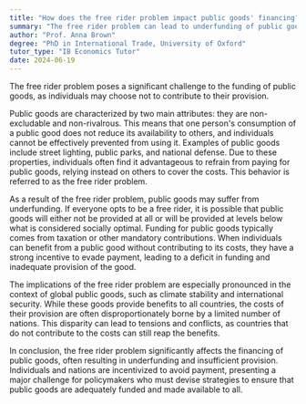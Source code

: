 ```yaml
---
title: "How does the free rider problem impact public goods' financing?"
summary: "The free rider problem can lead to underfunding of public goods as individuals may avoid paying for their provision."
author: "Prof. Anna Brown"
degree: "PhD in International Trade, University of Oxford"
tutor_type: "IB Economics Tutor"
date: 2024-06-19
---
```


The free rider problem poses a significant challenge to the funding of public goods, as individuals may choose not to contribute to their provision.

Public goods are characterized by two main attributes: they are non-excludable and non-rivalrous. This means that one person's consumption of a public good does not reduce its availability to others, and individuals cannot be effectively prevented from using it. Examples of public goods include street lighting, public parks, and national defense. Due to these properties, individuals often find it advantageous to refrain from paying for public goods, relying instead on others to cover the costs. This behavior is referred to as the free rider problem.

As a result of the free rider problem, public goods may suffer from underfunding. If everyone opts to be a free rider, it is possible that public goods will either not be provided at all or will be provided at levels below what is considered socially optimal. Funding for public goods typically comes from taxation or other mandatory contributions. When individuals can benefit from a public good without contributing to its costs, they have a strong incentive to evade payment, leading to a deficit in funding and inadequate provision of the good.

The implications of the free rider problem are especially pronounced in the context of global public goods, such as climate stability and international security. While these goods provide benefits to all countries, the costs of their provision are often disproportionately borne by a limited number of nations. This disparity can lead to tensions and conflicts, as countries that do not contribute to the costs can still reap the benefits.

In conclusion, the free rider problem significantly affects the financing of public goods, often resulting in underfunding and insufficient provision. Individuals and nations are incentivized to avoid payment, presenting a major challenge for policymakers who must devise strategies to ensure that public goods are adequately funded and made available to all.
    
